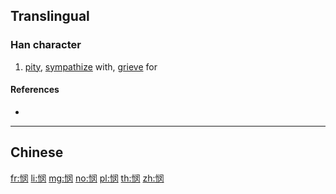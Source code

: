 {{also|憫}}
==Translingual==

===Han character===
{{Han char|rn=61|rad=心|as=07|sn=10|four=|canj=PLSK|ids=⿰忄闵}}

# [[pity]], [[sympathize]] with, [[grieve]] for

====References====
* {{Han ref|kx=0388.341|hdz=42306.140|uh=60AF|ud=24751}}

----

==Chinese==
{{zh-see|憫}}

[[fr:悯]]
[[li:悯]]
[[mg:悯]]
[[no:悯]]
[[pl:悯]]
[[th:悯]]
[[zh:悯]]